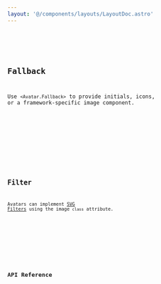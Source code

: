 ```yaml
---
layout: '@/components/layouts/LayoutDoc.astro'
---
```





<Preview client:load>
	<Fragment slot="preview">
		<Default client:visible />
	</Fragment>
	<Fragment slot="code">
		<Code code={DefaultRaw} lang="svelte" />
	</Fragment>
</Preview>

## Fallback

Use `<Avatar.Fallback>` to provide initials, icons, or a framework-specific image component.

<Preview client:load>
	<Fragment slot="preview">
		<Fallback client:visible />
	</Fragment>
	<Fragment slot="code">
		<Code code={FallbackRaw} lang="svelte" />
	</Fragment>
</Preview>

## Filter

Avatars can implement [SVG Filters](/docs/guides/cookbook/svg-filters) using the image `class` attribute.

<Preview client:load>
	<Fragment slot="preview">
		<Filter client:visible />
	</Fragment>
	<Fragment slot="code">
		<Code code={FilterRaw} lang="svelte" />
	</Fragment>
</Preview>

## API Reference

<ApiTable />
